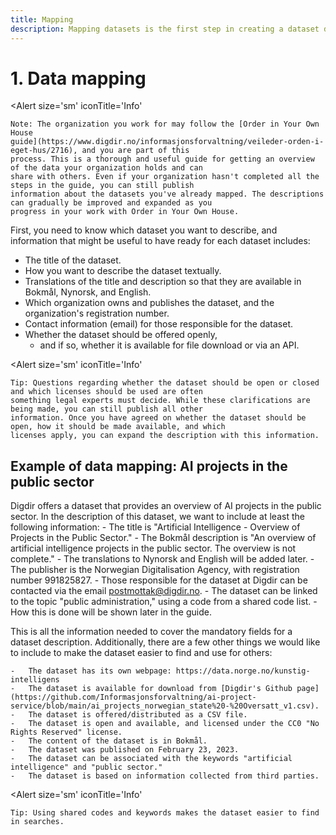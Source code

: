 ```yaml
---
title: Mapping
description: Mapping datasets is the first step in creating a dataset description.
---
```


# 1. Data mapping

<Alert 
    size='sm'
    iconTitle='Info'
>
    Note: The organization you work for may follow the [Order in Your Own House
    guide](https://www.digdir.no/informasjonsforvaltning/veileder-orden-i-eget-hus/2716), and you are part of this
    process. This is a thorough and useful guide for getting an overview of the data your organization holds and can
    share with others. Even if your organization hasn't completed all the steps in the guide, you can still publish
    information about the datasets you've already mapped. The descriptions can gradually be improved and expanded as you
    progress in your work with Order in Your Own House.
</Alert>

First, you need to know which dataset you want to describe, and information that might be useful to have ready for each dataset includes:

-   The title of the dataset.
-   How you want to describe the dataset textually.
-   Translations of the title and description so that they are available in Bokmål, Nynorsk, and English.
-   Which organization owns and publishes the dataset, and the organization's registration number.
-   Contact information (email) for those responsible for the dataset.
-   Whether the dataset should be offered openly,
    -   and if so, whether it is available for file download or via an API.

<Alert 
    size='sm'
    iconTitle='Info'
>
    Tip: Questions regarding whether the dataset should be open or closed and which licenses should be used are often
    something legal experts must decide. While these clarifications are being made, you can still publish all other
    information. Once you have agreed on whether the dataset should be open, how it should be made available, and which
    licenses apply, you can expand the description with this information.
</Alert>

## Example of data mapping: AI projects in the public sector

Digdir offers a dataset that provides an overview of AI projects in the public sector. In the description of this dataset, we want to include at least the following information: - The title is "Artificial Intelligence - Overview of Projects in the Public Sector." - The Bokmål description is "An overview of artificial intelligence projects in the public sector. The overview is not complete." - The translations to Nynorsk and English will be added later. - The publisher is the Norwegian Digitalisation Agency, with registration number 991825827. - Those responsible for the dataset at Digdir can be contacted via the email postmottak@digdir.no. - The dataset can be linked to the topic "public administration," using a code from a shared code list. - How this is done will be shown later in the guide.

This is all the information needed to cover the mandatory fields for a dataset description. Additionally, there are a few other things we would like to include to make the dataset easier to find and use for others:

    -   The dataset has its own webpage: https://data.norge.no/kunstig-intelligens
    -   The dataset is available for download from [Digdir's Github page](https://github.com/Informasjonsforvaltning/ai-project-service/blob/main/ai_projects_norwegian_state%20-%20Oversatt_v1.csv).
    -   The dataset is offered/distributed as a CSV file.
    -   The dataset is open and available, and licensed under the CC0 "No Rights Reserved" license.
    -   The content of the dataset is in Bokmål.
    -   The dataset was published on February 23, 2023.
    -   The dataset can be associated with the keywords "artificial intelligence" and "public sector."
    -   The dataset is based on information collected from third parties.

<Alert 
    size='sm'
    iconTitle='Info'
>
    Tip: Using shared codes and keywords makes the dataset easier to find in searches.
</Alert>
